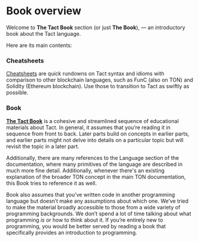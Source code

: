 # Book overview


Welcome to **The Tact Book** section (or just **The Book**), — an introductory book about the Tact language.

Here are its main contents:

<Steps>

### Cheatsheets

[Cheatsheets](/book/cs/from-func) are quick rundowns on Tact syntax and idioms with comparison to other blockchain languages, such as FunC (also on TON) and Solidity (Ethereum blockchain). Use those to transition to Tact as swiftly as possible.

<Cards>
  <Cards.Card
    arrow
    title="Go to the first cheatsheet"
    href="/book/cs/from-func"
  />
</Cards>

### Book

[**The Tact Book**](/book/types) is a cohesive and streamlined sequence of educational materials about Tact. In general, it assumes that you’re reading it in sequence from front to back. Later parts build on concepts in earlier parts, and earlier parts might not delve into details on a particular topic but will revisit the topic in a later part.

Additionally, there are many references to the Language section of the documentation, where many primitives of the language are described in much more fine detail. Additionally, whenever there's an existing explanation of the broader TON concept in the main TON documentation, this Book tries to reference it as well.

Book also assumes that you’ve written code in another programming language but doesn’t make any assumptions about which one. We’ve tried to make the material broadly accessible to those from a wide variety of programming backgrounds. We don’t spend a lot of time talking about what programming _is_ or how to think about it. If you’re entirely new to programming, you would be better served by reading a book that specifically provides an introduction to programming.

<Cards>
  <Cards.Card
    arrow
    title="Proceed to the Book itself"
    href="/book/types"
  />
</Cards>

</Steps>
